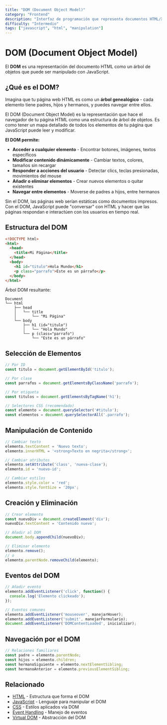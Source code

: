 ```yaml
---
title: "DOM (Document Object Model)"
category: "Frontend"
description: "Interfaz de programación que representa documentos HTML/XML como árbol de objetos"
difficulty: "Intermedio"
tags: ["javascript", "html", "manipulation"]
---
```


# DOM (Document Object Model)

El **DOM** es una representación del documento HTML como un árbol de objetos que puede ser manipulado con JavaScript.

## ¿Qué es el DOM?

Imagina que tu página web HTML es como un **árbol genealógico** - cada elemento tiene padres, hijos y hermanos, y puedes navegar entre ellos.

El DOM (Document Object Model) es la representación que hace el navegador de tu página HTML como una estructura de árbol de objetos. Es como tener un mapa detallado de todos los elementos de tu página que JavaScript puede leer y modificar.

**El DOM permite:**
- **Acceder a cualquier elemento** - Encontrar botones, imágenes, textos específicos
- **Modificar contenido dinámicamente** - Cambiar textos, colores, tamaños sin recargar
- **Responder a acciones del usuario** - Detectar clics, teclas presionadas, movimientos del mouse
- **Añadir o eliminar elementos** - Crear nuevos elementos o quitar existentes
- **Navegar entre elementos** - Moverse de padres a hijos, entre hermanos

Sin el DOM, las páginas web serían estáticas como documentos impresos. Con el DOM, JavaScript puede "conversar" con HTML y hacer que las páginas respondan e interactúen con los usuarios en tiempo real.

## Estructura del DOM

```html
<!DOCTYPE html>
<html>
  <head>
    <title>Mi Página</title>
  </head>
  <body>
    <h1 id="titulo">Hola Mundo</h1>
    <p class="parrafo">Este es un párrafo</p>
  </body>
</html>
```

Árbol DOM resultante:
```
Document
└── html
    ├── head
    │   └── title
    │       └── "Mi Página"
    └── body
        ├── h1 (id="titulo")
        │   └── "Hola Mundo"
        └── p (class="parrafo")
            └── "Este es un párrafo"
```

## Selección de Elementos

```javascript
// Por ID
const titulo = document.getElementById('titulo');

// Por clase
const parrafos = document.getElementsByClassName('parrafo');

// Por etiqueta
const titulos = document.getElementsByTagName('h1');

// Selectores CSS (recomendado)
const elemento = document.querySelector('#titulo');
const elementos = document.querySelectorAll('.parrafo');
```

## Manipulación de Contenido

```javascript
// Cambiar texto
elemento.textContent = 'Nuevo texto';
elemento.innerHTML = '<strong>Texto en negrita</strong>';

// Cambiar atributos
elemento.setAttribute('class', 'nueva-clase');
elemento.id = 'nuevo-id';

// Cambiar estilos
elemento.style.color = 'red';
elemento.style.fontSize = '20px';
```

## Creación y Eliminación

```javascript
// Crear elemento
const nuevoDiv = document.createElement('div');
nuevoDiv.textContent = 'Contenido nuevo';

// Añadir al DOM
document.body.appendChild(nuevoDiv);

// Eliminar elemento
elemento.remove();
// o
elemento.parentNode.removeChild(elemento);
```

## Eventos del DOM

```javascript
// Añadir evento
elemento.addEventListener('click', function() {
  console.log('Elemento clickeado');
});

// Eventos comunes
elemento.addEventListener('mouseover', manejarHover);
elemento.addEventListener('submit', manejarFormulario);
document.addEventListener('DOMContentLoaded', inicializar);
```

## Navegación por el DOM

```javascript
// Relaciones familiares
const padre = elemento.parentNode;
const hijos = elemento.children;
const hermanoSiguiente = elemento.nextElementSibling;
const hermanoAnterior = elemento.previousElementSibling;
```

## Relacionado

- [HTML](/frontend/html) - Estructura que forma el DOM
- [JavaScript](/frontend/javascript) - Lenguaje para manipular el DOM
- [CSS](/frontend/css) - Estilos aplicados vía DOM
- [Event Handling](/frontend/events) - Manejo de eventos
- [Virtual DOM](/frontend/virtual-dom) - Abstracción del DOM
